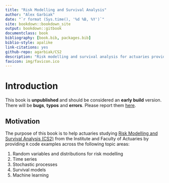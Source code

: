 ```yaml
--- 
title: "Risk Modelling and Survival Analysis"
author: "Alex Garbiak"
date: "`r format (Sys.time(), '%d %B, %Y')`"
site: bookdown::bookdown_site
output: bookdown::gitbook
documentclass: book
bibliography: [book.bib, packages.bib]
biblio-style: apalike
link-citations: yes
github-repo: agarbiak/CS2
description: "Risk modelling and survival analysis for actuaries providing R code examples."
favicon: img/favicon.ico
---
```


# Introduction {-}

This book is **unpublished** and should be considered an **early build** version. There will be **bugs**, **typos** and **errors**. Please report them [here](https://github.com/agarbiak/CS2/issues).

## Motivation {-}

The purpose of this book is to help actuaries studying [Risk Modelling and Survival Analysis (CS2)](https://www.actuaries.org.uk/studying/curriculum/actuarial-statistics) from the Institute and Faculty of Actuaries by providing `R` code examples across the following topic areas:

1. Random variables and distributions for risk modelling
2. Time series
3. Stochastic processes
4. Survival models
5. Machine learning